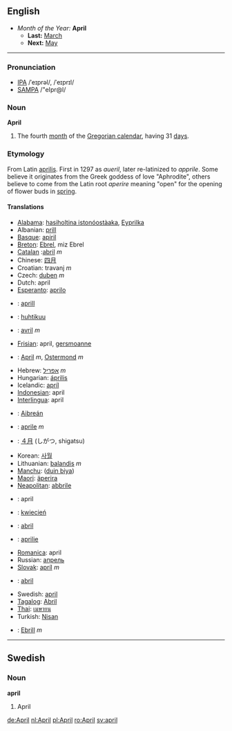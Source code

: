 ==English==
*''Month of the Year:'' '''April'''
**'''Last:''' [[March]]
**'''Next:''' [[May]]
----

===Pronunciation===
*[[w:IPA|IPA]] /ˈeɪprəl/, /ˈeɪprɪl/
*[[w:SAMPA|SAMPA]] /"eIpr@l/

===Noun===
'''April'''
#The fourth [[month]] of the [[Gregorian calendar]], having 31 [[day]]s.

===Etymology===
From Latin [[aprilis]]. First in 1297 as ''aueril'', later re-latinized to ''apprile''. Some believe it originates from the Greek goddess of love "Aphrodite", others believe to come from the Latin root ''aperire'' meaning "open" for the opening of flower buds in [[spring]]. 

====Translations====
*[[Alabama]]: [[hasiholtina istonóostàaka]], [[Eyprilka]]
*Albanian: [[prill]]
*[[Basque]]: [[apiril]]
*[[Breton]]: [[Ebrel]], miz Ebrel
*[[Catalan]] :[[abril]] ''m''
*Chinese: [[四月]]
*Croatian: travanj  ''m''
*Czech: [[duben]] ''m''
*Dutch: april
*[[Esperanto]]: [[aprilo]]
*{{et}}: [[aprill]]
*{{fi}}: [[huhtikuu]]
*{{fr}}: [[avril]] ''m''
*[[Frisian]]: april, [[gersmoanne]]
*{{de}}: [[April]] ''m'', [[Ostermond]] ''m''
*Hebrew: [[אפריל]] ''m''
*Hungarian: [[április]]
*Icelandic: [[apríl]]
*[[Indonesian]]: april
*[[Interlingua]]: april
*{{ga}}: [[Aibreán]]
*{{it}}: [[aprile]] ''m''
*{{ja}}: [[４月]] (しがつ, shigatsu)
*Korean: [[사월]]
*Lithuanian: [[balandis]] ''m''
*[[Manchu]]: ([[duin biya]])
*[[Maori]]: [[äperira]]
*[[Neapolitan]]: [[abbrile]]
*{{no}}: april
*{{pl}}: [[kwiecień]]
*{{pt}}: [[abril]]
*{{ro}}: [[aprilie]]
*[[Romanica]]: april
*Russian: [[апрель]]
*[[Slovak]]: [[apríl]] ''m''
*{{es}}: [[abril]]
*Swedish: [[april]]
*[[Tagalog]]: [[Abril]]
*[[Thai]]: [[เมษายน]]
*Turkish: [[Nisan]]
*{{cy}}: [[Ebrill]] ''m''

----

==Swedish==
===Noun===
'''april'''

#April

[[de:April]]
[[nl:April]]
[[pl:April]]
[[ro:April]]
[[sv:april]]